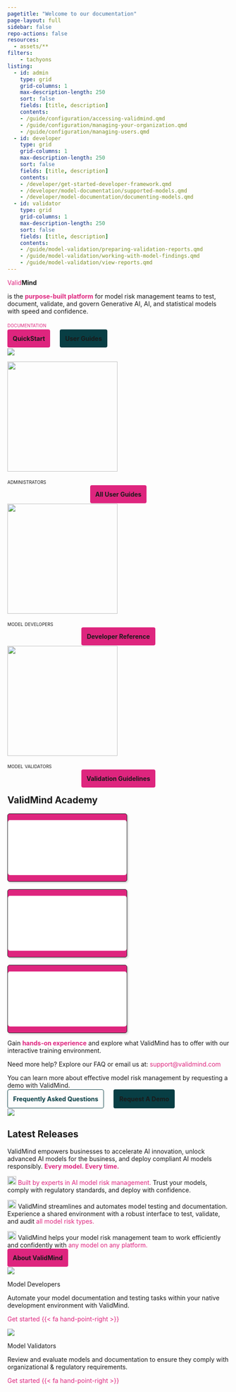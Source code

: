 ```yaml
---
pagetitle: "Welcome to our documentation"
page-layout: full
sidebar: false
repo-actions: false
resources:
  - assets/**
filters:
    - tachyons
listing:
  - id: admin
    type: grid
    grid-columns: 1
    max-description-length: 250
    sort: false
    fields: [title, description]
    contents:
    - /guide/configuration/accessing-validmind.qmd
    - /guide/configuration/managing-your-organization.qmd
    - /guide/configuration/managing-users.qmd
  - id: developer
    type: grid
    grid-columns: 1
    max-description-length: 250
    sort: false
    fields: [title, description]
    contents:
    - /developer/get-started-developer-framework.qmd
    - /developer/model-documentation/supported-models.qmd
    - /developer/model-documentation/documenting-models.qmd
  - id: validator
    type: grid
    grid-columns: 1
    max-description-length: 250
    sort: false
    fields: [title, description]
    contents:
    - /guide/model-validation/preparing-validation-reports.qmd
    - /guide/model-validation/working-with-model-findings.qmd
    - /guide/model-validation/view-reports.qmd
---
```


```{=html}
<style>
a {
  color: #DE257E;
  text-decoration: none;
}

a:hover {
  /* color: #DE257E; */
  text-decoration: none;
}

</style>
```

::: {.column-screen}

<!-- INTRO BANNER -->

:::: {.flex .flex-wrap .justify-around .hero-flex}

::: {.w-10-ns}
<!-- FILLER COLUMN DO NOT REMOVE -->
:::

::: {.w-30-ns .mr2 .mb4}

:::: {.f1}
<span style="color: #de257e">Valid</span>**Mind**
:::: 

:::: {.f4}
is the <span style="color: #de257e">**purpose-built platform**</span> for model risk management teams to test, document, validate, and govern Generative AI, AI, and statistical models with speed and confidence.
::::

<span style="color: #de257e">[documentation]{.smallcaps}</span>

<div class="sidebar-search">
  <div id="quarto-search" class="type-textbox" title="Search">

  </div>
</div>

<a class="btn btn-primary" role="button" style="padding: 12px;color: var(--bs-white);background: #DE257E;border-radius: 4px;margin-top: 40px;font-family: 'Inter';font-style: normal;font-weight: 700;font-size: 14px;line-height: 100%;border: 1px solid var(--bs-pink);" href="get-started/developer/try-with-jupyterhub.html">QuickStart</a> <a class="btn btn-primary" role="button" style="padding: 12px;color: var(--bs-white);background: #083E44;border-radius: 4px;margin-top: 40px; margin-left: 18px;font-family: 'Inter';font-style: normal;font-weight: 700;font-size: 14px;line-height: 100%;border: 1px solid var(--bs-white);" href="guide/guides.html">User Guides</a> 

:::

::: {.w-40-ns}

![](assets/img/validmind-demo-screen.png){fig-alt="A decorative screenshot showing ValidMind"}

:::

::: {.w-10-ns}
<!-- FILLER COLUMN DO NOT REMOVE -->
:::

::::

:::

<!-- OVERVIEW SECTION -->

::: {.column-screen}

:::: {.flex .flex-wrap .justify-around .overview-flex}

::: {.w-10-ns}
<!-- FILLER COLUMN DO NOT REMOVE -->
:::

<!-- ## User Guides

<a class="btn btn-primary" role="button" style="padding: 12px;color: var(--bs-white);background: #DE257E;border-radius: 4px;margin-top: 20px;font-family: 'Inter';font-style: normal;font-weight: 700;font-size: 14px;line-height: 100%;border: 1px solid var(--bs-pink);" href="guide/guides.html">All User Guides</a> -->

::: {.w-25-ns .mb4}

:::: {.ba .b--black-10 .br3 .shadow-4 .bg-white .pt4 .pb3}


![](assets/img/admin-diagram.png){height=250px}

:::: {.ph4}

:::: {.navy .f4}
[administrators]{.smallcaps}
::::

:::{#admin}
:::

<div style="text-align: center;">
<a class="btn btn-primary" role="button" style="padding: 12px;color: var(--bs-white);background: #DE257E;border-radius: 4px;margin-top: 20px;font-family: 'Inter';font-style: normal;font-weight: 700;font-size: 14px;line-height: 100%;border: 1px solid var(--bs-pink);" href="guide/guides.html">All User Guides</a>
</div>

::::


:::: 

:::

::: {.w-25-ns .mb4}

:::: {.ba .b--black-10 .br3 .shadow-4 .bg-white .mt5 .pt4 .pb3}


![](assets/img/developer-diagram.png){height=250px}

:::: {.ph4}

:::: {.navy .f4}
[model developers]{.smallcaps}
::::

:::{#developer}
:::

<div style="text-align: center;">
<a class="btn btn-primary" role="button" style="padding: 12px;color: var(--bs-white);background: #DE257E;border-radius: 4px;margin-top: 20px;font-family: 'Inter';font-style: normal;font-weight: 700;font-size: 14px;line-height: 100%;border: 1px solid var(--bs-pink);" href="https://docs.validmind.ai/validmind/validmind.html">Developer Reference</a>
</div>


::::

:::: 

:::

::: {.w-25-ns .mb4}

:::: {.ba .b--black-10 .br3 .shadow-4 .bg-white .pt4 .pb3}


![](assets/img/validator-diagram.png){height=250px}

:::: {.ph4}

:::: {.navy .f4}
[model validators]{.smallcaps}
::::

:::{#validator}
:::

<div style="text-align: center;">
<a class="btn btn-primary" role="button" style="padding: 12px;color: var(--bs-white);background: #DE257E;border-radius: 4px;margin-top: 20px;font-family: 'Inter';font-style: normal;font-weight: 700;font-size: 14px;line-height: 100%;border: 1px solid var(--bs-pink);" href="guide/model-validation/manage-validation-guidelines.html">Validation Guidelines</a>
</div>

::::

:::: 

:::


::: {.w-10-ns}
<!-- FILLER COLUMN DO NOT REMOVE -->
:::

::::

:::

<!-- SUPPORT SECTION -->

::: {.column-page}


:::: {.flex .flex-wrap .justify-around .support-flex}

::: {.w-25-ns .mb4}

## ValidMind Academy

<div style="position: relative; display: inline-block; box-shadow: 2px 2px 4px rgba(0, 0, 0, 0.2); border-radius: 5px; border: 1px solid #222425;background: #DE257E;">
  <iframe src="/training/training-for-administrators.html" width="270" height="125" style="border:none; border-radius: 5px;"></iframe>
  <a href="/training/training-for-administrators.html" target="_blank" style="position: absolute; top: 0; left: 0; width: 100%; height: 100%; z-index: 10;"></a>
</div>
<br><br>
<div style="position: relative; display: inline-block; box-shadow: 2px 2px 4px rgba(0, 0, 0, 0.2); border-radius: 5px; border: 1px solid #222425;background: #DE257E;">
  <iframe src="/training/training-for-model-developers.html" width="270" height="125" style="border:none; border-radius: 5px;"></iframe>
  <a href="/training/training-for-model-developers.html" target="_blank" style="position: absolute; top: 0; left: 0; width: 100%; height: 100%; z-index: 10;"></a>
</div>
<br><br>
<div style="position: relative; display: inline-block; box-shadow: 2px 2px 4px rgba(0, 0, 0, 0.2); border-radius: 5px; border: 1px solid #222425;background: #DE257E;">
  <iframe src="/training/training-for-model-validators.html" width="270" height="125" style="border:none; border-radius: 5px;"></iframe>
  <a href="/training/training-for-model-validators.html" target="_blank" style="position: absolute; top: 0; left: 0; width: 100%; height: 100%; z-index: 10;"></a>
</div>

:::

::: {.w-60-ns .content-end}

:::: {.f4}
Gain <span style="color: #de257e">**hands-on experience**</span> and explore what ValidMind has to offer with our interactive training environment.
::::

::: {.callout}
Need more help? Explore our FAQ or email us at: [support@validmind.com](mailto:support@validmind.com)
:::

You can learn more about effective model risk management by requesting a demo with ValidMind.

<a class="btn btn-secondary" role="button" style="padding: 12px;color: #083E44;background: transparent;border-radius: 4px;margin-top: 4px;font-family: 'Inter';font-style: normal;font-weight: 700;font-size: 14px;line-height: 100%;margin-right: 18px;border: 1px solid #083E44;border-left-color: #083E44;" href="faq/faq.html">Frequently Asked Questions</a>
<a class="btn btn-primary" role="button" style="padding: 12px;color: var(--bs-white);background: #083E44;border-radius: 4px;margin-top: 4px;font-family: 'Inter';font-style: normal;font-weight: 700;font-size: 14px;line-height: 100%;border: 1px solid #083E44;" href="https://validmind.com/contact/">Request A Demo</a>

![](assets/img/validmind-support.png)
:::

::::

:::

<!-- RELEASES SECTION -->

::: {.column-screen}

:::: {.flex .flex-wrap .justify-around .releases-flex}

::: {.w-10-ns}
<!-- FILLER COLUMN DO NOT REMOVE -->
:::

::: {.w-25-ns .mb4}

## Latest Releases

ValidMind empowers businesses to accelerate AI innovation, unlock advanced AI models for the business, and deploy compliant AI models responsibly. <span style="color: #de257e">**Every model. Every time.**</span>

:::: {.navy}
![](assets/img/bevalid-check.svg){width=20px} <span style="color: #de257e">Built by experts in AI model risk management.</span> Trust your models, comply with regulatory standards, and deploy with confidence. 

![](assets/img/bevalid-check.svg){width=20px} ValidMind streamlines and automates model testing and documentation. Experience a shared environment with a robust interface to test, validate, and audit <span style="color: #de257e">all model risk types.</span> 

![](assets/img/bevalid-check.svg){width=20px} ValidMind helps your model risk management team to work efficiently and confidently with <span style="color: #de257e">any model on any platform.</span>

:::: 

<a class="btn btn-primary" role="button" style="padding: 12px;color: var(--bs-white);background: #DE257E;border-radius: 4px;margin-top: 20px;font-family: 'Inter';font-style: normal;font-weight: 700;font-size: 14px;line-height: 100%;border: 1px solid var(--bs-pink);" href="about/overview.html">About ValidMind</a>

:::

::: {.w-25-ns .mb4}

:::: {.ba .b--black-10 .br3 .shadow-4 .h-100}


![](assets/img/validmind-flowchart.png){fig-alt="A decorative stylized flowchart"}

:::: {.ph4}

:::: {.navy .f4}
Model Developers
::::

Automate your model documentation and testing tasks within your native development environment with ValidMind.

[Get started {{< fa hand-point-right >}}](developer/get-started-developer-framework.qmd)

::::

:::: 

:::

::: {.w-25-ns .mb4}

:::: {.ba .b--black-10 .br3 .shadow-4 .h-100}


![](assets/img/validmind-validation.png){fig-alt="A decorative stylized checklist"}

:::: {.ph4}

:::: {.navy .f4}
Model Validators
::::

Review and evaluate models and documentation to ensure they comply with organizational & regulatory requirements.

[Get started {{< fa hand-point-right >}}](guide/model-validation/preparing-validation-reports.qmd)

::::

:::: 


:::

::: {.w-10-ns}
<!-- FILLER COLUMN DO NOT REMOVE -->
:::

::::

:::